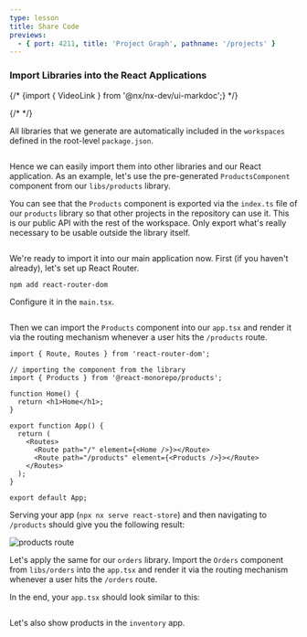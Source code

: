 ```yaml
---
type: lesson
title: Share Code
previews:
  - { port: 4211, title: 'Project Graph', pathname: '/projects' }
---
```


### Import Libraries into the React Applications

{/* {import { VideoLink } from '@nx/nx-dev/ui-markdoc';} */}

{/* <VideoLink link="https://youtu.be/gc4N7kxiA50?t=456"></VideoLink> */}

All libraries that we generate are automatically included in the `workspaces` defined in the root-level `package.json`.

```file:/package.json title="/package.json" collapse={3-51}

```

Hence we can easily import them into other libraries and our React application. As an example, let's use the pre-generated `ProductsComponent` component from our `libs/products` library.

You can see that the `Products` component is exported via the `index.ts` file of our `products` library so that other projects in the repository can use it. This is our public API with the rest of the workspace. Only export what's really necessary to be usable outside the library itself.

```file:/libs/products/src/index.ts title="/libs/products/src/index.ts"

```

We're ready to import it into our main application now. First (if you haven't already), let's set up React Router.

```shell
npm add react-router-dom
```

Configure it in the `main.tsx`.

```solution:/apps/react-store/src/main.tsx title="/apps/react-store/src/main.tsx"

```

Then we can import the `Products` component into our `app.tsx` and render it via the routing mechanism whenever a user hits the `/products` route.

```tsx title="apps/react-store/src/app/app.tsx"
import { Route, Routes } from 'react-router-dom';

// importing the component from the library
import { Products } from '@react-monorepo/products';

function Home() {
  return <h1>Home</h1>;
}

export function App() {
  return (
    <Routes>
      <Route path="/" element={<Home />}></Route>
      <Route path="/products" element={<Products />}></Route>
    </Routes>
  );
}

export default App;
```

Serving your app (`npx nx serve react-store`) and then navigating to `/products` should give you the following result:

![products route](/documentation/shared/tutorials/react-tutorial-products-route.png)

Let's apply the same for our `orders` library. Import the `Orders` component from `libs/orders` into the `app.tsx` and render it via the routing mechanism whenever a user hits the `/orders` route.

In the end, your `app.tsx` should look similar to this:

```solution:/apps/react-store/src/app/app.tsx title="/apps/react-store/src/app/app.tsx"

```

Let's also show products in the `inventory` app.

```solution:/apps/inventory/src/app/app.tsx title="/apps/inventory/src/app/app.tsx"

```
